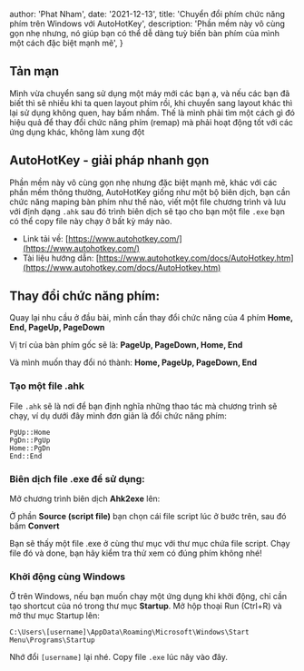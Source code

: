 
  author: 'Phat Nham',
  date: '2021-12-13',
  title: 'Chuyển đổi phím chức năng phím trên Windows với AutoHotKey',
  description:
    'Phần mềm này vô cùng gọn nhẹ nhưng, nó giúp bạn có thể dễ dàng tuỳ biến bàn phím của mình một cách đặc biệt mạnh mẽ',
}


## Tản mạn

Mình vừa chuyển sang sử dụng một máy mới các bạn ạ, và nếu các bạn đã biết thì sẽ nhiều khi ta quen layout phím rồi, khi chuyển sang layout khác thì lại sử dụng không quen, hay bấm nhầm. Thế là mình phải tìm một cách gì đó hiệu quả để thay đổi chức năng phím (remap) mà phải hoạt động tốt với các ứng dụng khác, không làm xung đột

## AutoHotKey - giải pháp nhanh gọn

Phần mềm này vô cùng gọn nhẹ nhưng đặc biệt mạnh mẽ, khác với các phần mềm thông thường, AutoHotKey giống như một bộ biên dịch, bạn cần chức năng maping bàn phím như thế nào, viết một file chương trình và lưu với định dạng `.ahk` sau đó trình biên dịch sẽ tạo cho bạn một file `.exe` bạn có thể copy file này chạy ở bất kỳ máy nào.

- Link tải về: [https://www.autohotkey.com/](https://www.autohotkey.com/)
- Tài liệu hướng dẫn: [https://www.autohotkey.com/docs/AutoHotkey.htm](https://www.autohotkey.com/docs/AutoHotkey.htm)

## Thay đổi chức năng phím:

Quay lại nhu cầu ở đầu bài, mình cần thay đổi chức năng của 4 phím **Home, End, PageUp, PageDown**

Vị trí của bàn phím gốc sẽ là: **PageUp, PageDown, Home, End**

Và mình muốn thay đổi nó thành: **Home, PageUp, PageDown, End**

### Tạo một file .ahk

File `.ahk` sẽ là nơi để bạn định nghĩa những thao tác mà chương trình sẽ chạy, ví dụ dưới đây mình đơn giản là đổi chức năng phím:

```
PgUp::Home
PgDn::PgUp
Home::PgDn
End::End
```

### Biên dịch file .exe để sử dụng:

Mở chương trình biên dịch **Ahk2exe** lên:

Ở phần **Source (script file)** bạn chọn cái file script lúc ở bước trên, sau đó bấm **Convert**

Bạn sẽ thấy một file .exe ở cùng thư mục với thư mục chứa file script. Chạy file đó và done, bạn hãy kiểm tra thử xem có đúng phím không nhé!

### Khởi động cùng Windows

Ở trên Windows, nếu bạn muốn chạy một ứng dụng khi khởi động, chỉ cần tạo shortcut của nó trong thư mục **Startup**. Mở hộp thoại Run (Ctrl+R) và mở thư mục Startup lên:

```
C:\Users\[username]\AppData\Roaming\Microsoft\Windows\Start Menu\Programs\Startup
```

Nhớ đổi `[username]` lại nhé. Copy file `.exe` lúc nãy vào đây.
